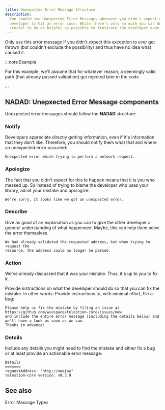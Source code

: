 ```yaml
---
title: Unexpected Error Message Structure
description:
  You should use Unexpected Error Messages whenever you didn't expect a
  developer to hit an error case. While there's only so much you can do, it's
  crucial to be as helpful as possible to frustrate the developer even further.
---
```


<!--
Reference
=========

=== When to use this template:
When you're documenting some topic so that users (e.g., ecosystem developers)
can quickly lookup a fact. These articles typically consist of a list, a
definition list, a table, or some other form of "quick-to-lookup" information.

=== When not to use this template:
Do not use a reference article to explain a concept. You should keep additional
information within the reference article to a minimum so that knowledgeable users
can quickly see the facts that are relevant to them. You can link to concepts and
other topics to explain specific concepts, if necessary.

=== Writing tips:
- Write in the present tense
- Use neutral pronouns (they/them instead of he/she and him/her)
- Be respectful to everyone
- Be aware of the potential for cultural misunderstandings
- Keep the amount of additional information to a minimum (focus on the facts)
- If necessary, link to concept topics. Do not explain them in the article
- Use a suitable form of content so that readers can quickly look up the desired
  information (e.g., a table, a list, a diagram, or something else)
-->

<!-- Relevant imports: -->


<!-- Short description of what information this document provides: -->

Only use this error message if you didn't expect this exception to ever get
thrown (but couldn't exclude the possibility) and thus have no idea what caused
it.

:::note Example

For this example, we'll assume that for whatever reason, a seemingly valid path
(that already passed validation) got rejected later in the code.

:::

## NADAD: Unepxected Error Message components

Unexpected error messages should follow the **NADAD** structure:

### Notify

Developers appreciate directly getting information, even if it's information
that they don't like. Therefore, you should notify them what that and where an
unexpected error occurred:

```text
Unexpected error while trying to perform a network request.
```

### Apologize

The fact that you didn't expect for this to happen means that it is you who
messed up. So instead of trying to blame the developer who uses your library,
admit your mistake and apologize:

```text
We're sorry, it looks like we got an unexpected error.
```

### Describe

Give as good of an explanation as you can to give the other developer a general
understanding of what happenned. Maybe, this can help them solve the error
themselves.

```text
We had already validated the requested address, but when trying to request the
resource, the address could no longer be parsed.
```

### Action

We've already discussed that it was your mistake. Thus, it's up to you to fix
it.

Provide instructions on what the developer should do so that you can fix the
mistake. In other words: Provide instructions to, with minimal effort, file a
bug:

```text
Please help us fix the mistake by filing an issue at https://github.com/wuespace/telestion-core/issues/new
and include the entire error message (including the details below) and we'll have a look as soon as we can.
Thanks in advance!
```

### Details

Include any details you might need to find the mistake and either fix a bug or
at least provide an actionable error message:

```text
Details
=======
requestAddress: "http://noejow"
telestion-core version: v0.3.0
```

<!-- Content (e.g., a table, a list, a diagram, or a definition list) -->

## See also

<Reference to="/internal/concepts/error-messages/">
	Error Message Types
</Reference>

<!--
Snippets
--------

<Reference to="../other-article">
    Relative Link to other article
</Reference>

<Reference to="https://www.example.com">
    Example Website
</Reference>
-->
